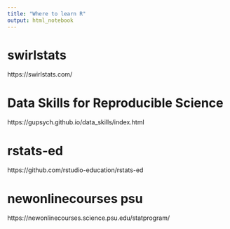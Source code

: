 ```yaml
---
title: "Where to learn R"
output: html_notebook
---
```


# swirlstats

https://swirlstats.com/


# Data Skills for Reproducible Science


https://gupsych.github.io/data_skills/index.html


# rstats-ed


https://github.com/rstudio-education/rstats-ed


# newonlinecourses psu

https://newonlinecourses.science.psu.edu/statprogram/


